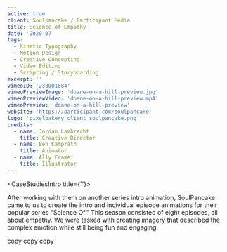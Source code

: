 ```yaml
---
active: true
client: Soulpancake / Participant Media
title: Science of Empathy
date: '2020-07'
tags:
  - Kinetic Typography
  - Motion Design
  - Creative Concepting
  - Video Editing
  - Scripting / Storyboarding
excerpt: ''
vimeoID: '238001684'
vimeoPreviewImage: 'doane-on-a-hill-preview.jpg'
vimeoPreviewVideo: 'doane-on-a-hill-preview.mp4'
vimeoPreview: 'doane-on-a-hill-preview'
website: 'https://participant.com/soulpancake'
logo: 'pixelbakery_client_soulpancake.png'
credits:
  - name: Jordan Lambrecht
    title: Creative Director
  - name: Ben Kamprath
    title: Animator
  - name: Ally Frame
    title: Illustrator
---
```


<CaseStudiesIntro title={''}>

After working with them on another series intro animation, SoulPancake came to us to create the intro and individual episode animations for their popular series "Science Of." This season consisted of eight episodes, all about empathy. We were tasked with creating imagery that described the complex emotion while still being fun and engaging.

</CaseStudiesIntro>
<CaseStudiesTags/>
<CaseStudiesDescription textColor={'cream'} bgColor={'pink-light'} headerColor={'pink'} header={'Process'}>

copy copy copy

</CaseStudiesDescription>
